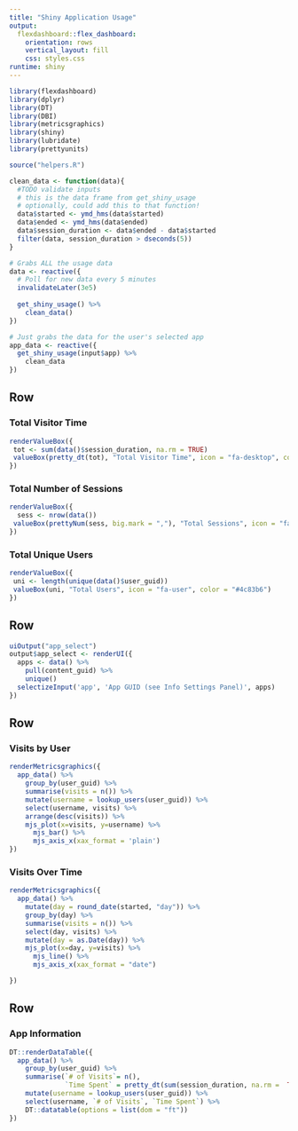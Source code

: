 ```yaml
---
title: "Shiny Application Usage"
output: 
  flexdashboard::flex_dashboard:
    orientation: rows
    vertical_layout: fill
    css: styles.css
runtime: shiny
---
```


```r
library(flexdashboard)
library(dplyr)
library(DT)
library(DBI)
library(metricsgraphics)
library(shiny)
library(lubridate)
library(prettyunits)

source("helpers.R")

clean_data <- function(data){
  #TODO validate inputs
  # this is the data frame from get_shiny_usage
  # optionally, could add this to that function!
  data$started <- ymd_hms(data$started)
  data$ended <- ymd_hms(data$ended)
  data$session_duration <- data$ended - data$started
  filter(data, session_duration > dseconds(5))
}

# Grabs ALL the usage data 
data <- reactive({
  # Poll for new data every 5 minutes
  invalidateLater(3e5)
  
  get_shiny_usage() %>% 
    clean_data()
})

# Just grabs the data for the user's selected app
app_data <- reactive({
  get_shiny_usage(input$app) %>% 
    clean_data
})

```



Row {data-height=20}
-----------------------------------------------------------------------


### Total Visitor Time

```r
renderValueBox({
 tot <- sum(data()$session_duration, na.rm = TRUE)
 valueBox(pretty_dt(tot), "Total Visitor Time", icon = "fa-desktop", color = "#4c83b6") 
})
```

### Total Number of Sessions

```r
renderValueBox({
  sess <- nrow(data())
 valueBox(prettyNum(sess, big.mark = ","), "Total Sessions", icon = "fa-clock", color = "#4c83b6") 
})
```

### Total Unique Users

```r
renderValueBox({
 uni <- length(unique(data()$user_guid))
 valueBox(uni, "Total Users", icon = "fa-user", color = "#4c83b6") 
})
```

Row {data-height=15}
-----------------------------------------------------------------------


```r
uiOutput("app_select")
output$app_select <- renderUI({
  apps <- data() %>% 
    pull(content_guid) %>% 
    unique()
  selectizeInput('app', 'App GUID (see Info Settings Panel)', apps)  
})

```



Row {data-height=30}
-----------------------------------------------------------------------


### Visits by User

```r
renderMetricsgraphics({
  app_data() %>%
    group_by(user_guid) %>% 
    summarise(visits = n()) %>% 
    mutate(username = lookup_users(user_guid)) %>% 
    select(username, visits) %>% 
    arrange(desc(visits)) %>% 
    mjs_plot(x=visits, y=username) %>%
      mjs_bar() %>%
      mjs_axis_x(xax_format = 'plain')  
})
```

### Visits Over Time

```r
renderMetricsgraphics({
  app_data() %>% 
    mutate(day = round_date(started, "day")) %>% 
    group_by(day) %>% 
    summarise(visits = n()) %>% 
    select(day, visits) %>% 
    mutate(day = as.Date(day)) %>% 
    mjs_plot(x=day, y=visits) %>%
      mjs_line() %>% 
      mjs_axis_x(xax_format = "date")

})
```

Row {data-height=25}
-----------------------------------------------------------------------

### App Information

```r
DT::renderDataTable({
  app_data() %>% 
    group_by(user_guid) %>% 
    summarise(`# of Visits`= n(), 
              `Time Spent` = pretty_dt(sum(session_duration, na.rm =  TRUE))) %>% 
    mutate(username = lookup_users(user_guid)) %>% 
    select(username, `# of Visits`, `Time Spent`) %>% 
    DT::datatable(options = list(dom = "ft"))
})

```

